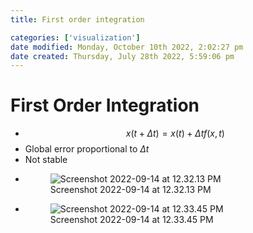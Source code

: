 ```yaml
---
title: First order integration

categories: ['visualization']
date modified: Monday, October 10th 2022, 2:02:27 pm
date created: Thursday, July 28th 2022, 5:59:06 pm
---
```


# First Order Integration
- $$x(t+ \Delta t) = x(t)+ \Delta t f(x,t)$$
- Global error proportional to $\Delta t$
- Not stable
- ![Screenshot 2022-09-14 at 12.32.13 PM](images/Screenshot%202022-09-14%20at%2012.32.13%20PM.png)
- ![Screenshot 2022-09-14 at 12.33.45 PM](images/Screenshot%202022-09-14%20at%2012.33.45%20PM.png)



